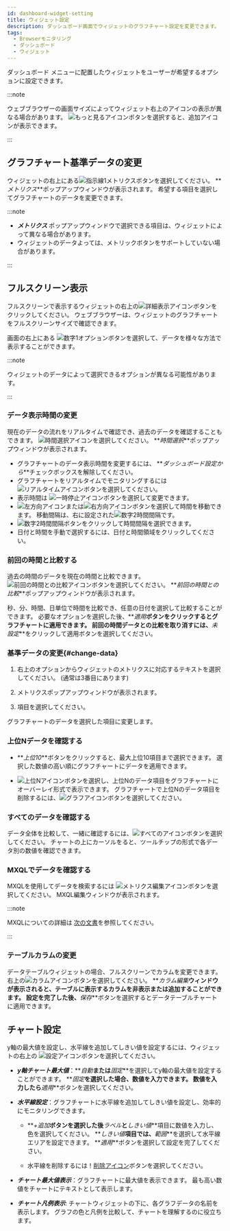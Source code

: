 ```yaml
---
id: dashboard-widget-setting
title: ウィジェット設定
description: ダッシュボード画面でウィジェットのグラフチャート設定を変更できます。
tags:
  - Browserモニタリング
  - ダッシュボード
  - ウィジェット
---
```


ダッシュボード メニューに配置したウィジェットをユーザーが希望するオプションに設定できます。

:::note

ウェブブラウザーの画面サイズによってウィジェット右上のアイコンの表示が異なる場合があります。 ![もっと見るアイコン](/img/ico-more.svg)ボタンを選択すると、追加アイコンが表示できます。

:::

## グラフチャート基準データの変更

<ImgLang img='widget-sample.png' desc='ウィジェット' />

ウィジェットの右上にある![指示線1](/img/number-01.png)メトリクスボタンを選択してください。 **_メトリクス_**ポップアップウィンドウが表示されます。 希望する項目を選択してグラフチャートのデータを変更できます。

:::note

- **_メトリクス_** ポップアップウィンドウで選択できる項目は、ウィジェットによって異なる場合があります。
- ウィジェットのデータよっては、メトリックボタンをサポートしていない場合があります。

:::

## フルスクリーン表示

フルスクリーンで表示するウィジェットの右上の![詳細表示アイコン](/img/ico-detail-mode.svg)ボタンをクリックしてください。 ウェブブラウザーは、ウィジェットのグラフチャートをフルスクリーンサイズで確認できます。

<ImgLang img='widget-fullscreen-mode.png' desc='ウィジェットフルスクリーン' />

画面の右上にある ![数字1](/img/number-01.png)オプションボタンを選択して、データを様々な方法で表示することができます。

:::note

ウィジェットのデータによって選択できるオプションが異なる可能性があります。

:::

### データ表示時間の変更

現在のデータの流れをリアルタイムで確認でき、過去のデータを確認することもできます。 ![時間選択アイコン](/img/ico-time-set.svg)を選択してください。 **_時間選択_**ポップアップウィンドウが表示されます。

<ImgLang img='widget-select-time.png' desc='時間選択' />

- グラフチャートのデータ表示時間を変更するには、 **_ダッシュボード設定から_**チェックボックスを解除してください。
- グラフチャートをリアルタイムでモニタリングするには ![リアルタイムアイコン](/img/ico-play-time.svg)ボタンを選択してください。
- 表示時間は ![一時停止アイコン](/img/ico-pause.svg)ボタンを選択して変更できます。
- ![左方向アイコン](/img/left-arrow.svg)または![右方向アイコン](/img/right-arrow.svg)ボタンを選択して時間を移動できます。 移動間隔は、右に設定された![数字2](/img/number-02.png)時間間隔です。
- ![数字2](/img/number-02.png)時間間隔ボタンをクリックして時間間隔を選択できます。
- 日付と時間を手動で選択するには、日付と時間領域をクリックしてください。

### 前回の時間と比較する

過去の時間のデータを現在の時間と比較できます。 ![前回の時間との比較アイコン](/img/ico-timing.svg)ボタンを選択してください。 **_前回の時間との比較_**ポップアップウィンドウが表示されます。

<ImgLang img='widget-compare-time.png' desc='前回の時間と比較' />

秒、分、時間、日単位で時間を比較でき、任意の日付を選択して比較することができます。 必要なオプションを選択した後、**_適用_**ボタンをクリックするとグラフチャートに適用できます。 前回の時間データとの比較を取り消すには、**_未設定_**をクリックして適用ボタンを選択してください。

### 基準データの変更{#change-data}

<ImgLang img='widget-metric.png' desc='メトリクス' />

1. 右上のオプションからウィジェットのメトリクスに対応するテキストを選択してください。 (通常は3番目にあります)

2. メトリクスポップアップウィンドウが表示されます。

3. 項目を選択してください。

グラフチャートのデータを選択した項目に変更します。

### 上位Nデータを確認する

- **_上位10_**ボタンをクリックすると、最大上位10項目まで選択できます。 選択した数値の高い順にグラフチャートにデータを適用できます。

  <ImgLang img='widget-n-data.png' desc='上位N' />

- ![上位Nアイコン](/img/ico-topn-graph.svg)ボタンを選択し、上位Nのデータ項目をグラフチャートにオーバーレイ形式で表示できます。 グラフチャートで上位Nのデータ項目を削除するには、![グラフアイコン](/img/ico-normal-graph.svg)ボタンを選択してください。

  <ImgLang img='widget-topn-chart.png' desc='Top N' />

### すべてのデータを確認する

<ImgLang img='widget-all-data.png' desc='All' />

データ全体を比較して、一緒に確認するには、![すべてのアイコン](/img/ic-area-chart.svg)ボタンを選択してください。 チャートの上にカーソルをると、ツールチップの形式で各データ別の数値を確認できます。

### MXQLでデータを確認する

MXQLを使用してデータを検索するには ![メトリクス編集アイコン](/img/ico-edit-metric.svg)ボタンを選択してください。 MXQL編集ウィンドウが表示されます。

:::note

MXQLについての詳細は [次の文書](../mxql/mxql-overview)を参照してください。

:::

### テーブルカラムの変更

データテーブルウィジェットの場合、フルスクリーンでカラムを変更できます。 右上の![カラムアイコン](/img/ico-column.svg)ボタンを選択してください。 **_カラム編集_**ウィンドウが表示されると、テーブルに表示するカラムを非表示または追加することができます。 設定を完了した後、**_保存_**ボタンを選択するとデータテーブルチャートに適用できます。

<ImgLang img='widget-column.png' desc='カラム編集' />

## チャート設定

y軸の最大値を設定し、水平線を追加してしきい値を設定するには、ウィジェットの右上の ![設定アイコン](/img/ico-setting.svg)ボタンを選択してください。

<ImgLang img='widget-chart-set.png' desc='チャート設定' />

- **_y軸チャート最大値_**：**_自動_**または**_固定_**を選択してy軸の最大値を設定することができます。 **_固定_**を選択した場合、数値を入力できます。 数値を入力したら**_適用_**ボタンを選択してください。

- **_水平線設定_**：グラフチャートに水平線を追加してしきい値を設定し、効率的にモニタリングできます。

  - **_+追加_**ボタンを選択した後**_ラベル_**と**_しきい値_**項目に数値を入力し、色を選択してください。 **_しきい値_**項目では、**_範囲_**を選択して水平線エリアを設定できます。 **_適用_**ボタンを選択して設定を完了してください。

  - 水平線を削除するには！[削除アイコン](/img/ico-trash-red.svg)ボタンを選択してください。

- **_チャート最大値表示_**：グラフチャートに最大値を表示できます。 最も高い数値をチャートにテキストとして表示します。

- **_チャート凡例表示_**: チャートウィジェットの下に、各グラフデータの名前を表示します。 グラフの色と凡例を比較して、チャートを理解するのに役立ちます。
